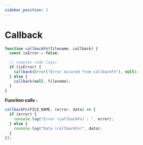 ```yaml
---
sidebar_position: 2
---
```


# Callback

```js
function callbackFn(filename, callback) {
  const isError = false;

  // complex code logic
  if (isError) {
    callback(Error("Error occured from callbackFn"), null);
  } else {
    callback(null, filename);
  }
}
```

**Function calls :**

```js
callbackFn(FILE_NAME, (error, data) => {
  if (error) {
    console.log("Error (callbackFn) : ", error);
  } else {
    console.log("Data (callbackFn)", data);
  }
});
```